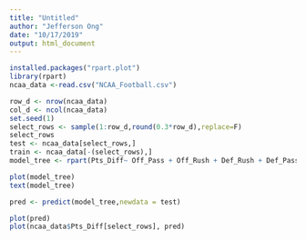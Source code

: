 ```yaml
---
title: "Untitled"
author: "Jefferson Ong"
date: "10/17/2019"
output: html_document
---
```


```r
installed.packages("rpart.plot") 
library(rpart)
ncaa_data <-read.csv("NCAA_Football.csv")


```

```r
row_d <- nrow(ncaa_data)
col_d <- ncol(ncaa_data)
set.seed(1)
select_rows <- sample(1:row_d,round(0.3*row_d),replace=F)
select_rows
test <- ncaa_data[select_rows,]
train <- ncaa_data[-(select_rows),]
model_tree <- rpart(Pts_Diff~ Off_Pass + Off_Rush + Def_Rush + Def_Pass, data = train)

plot(model_tree)
text(model_tree)

pred <- predict(model_tree,newdata = test)

plot(pred)
plot(ncaa_data$Pts_Diff[select_rows], pred)


```

